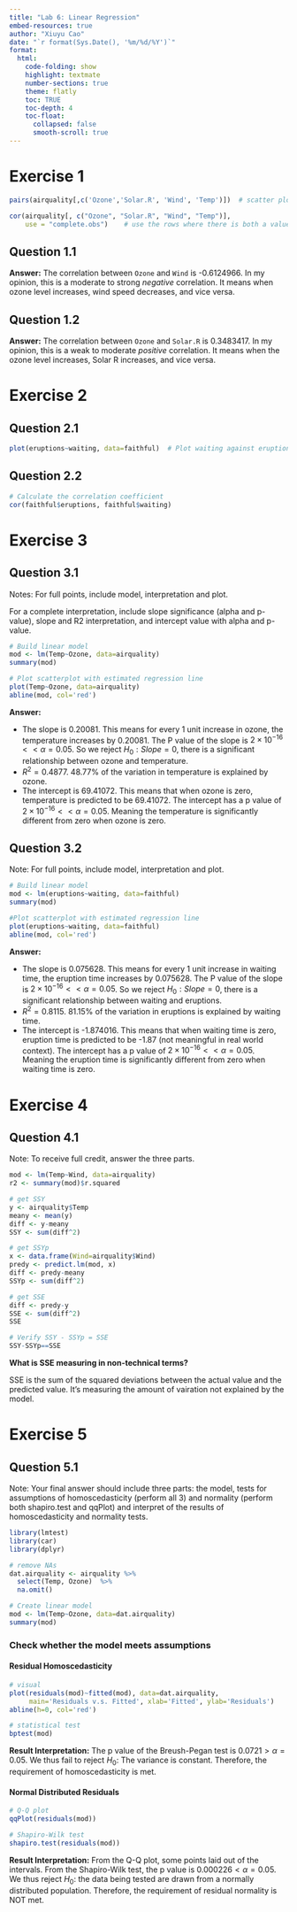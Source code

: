 ```yaml
---
title: "Lab 6: Linear Regression"
embed-resources: true
author: "Xiuyu Cao"
date: "`r format(Sys.Date(), '%m/%d/%Y')`"
format:
  html:
    code-folding: show
    highlight: textmate
    number-sections: true
    theme: flatly
    toc: TRUE
    toc-depth: 4
    toc-float:
      collapsed: false
      smooth-scroll: true
---
```


# Exercise 1
```r
pairs(airquality[,c('Ozone','Solar.R', 'Wind', 'Temp')])  # scatter plot

cor(airquality[, c("Ozone", "Solar.R", "Wind", "Temp")], 
    use = "complete.obs")    # use the rows where there is both a value for x and y
```
## Question 1.1
**Answer:** The correlation between `Ozone` and `Wind` is -0.6124966. In my opinion, this is a moderate to strong *negative* correlation. It means when ozone level increases, wind speed decreases, and vice versa.

## Question 1.2
**Answer:** The correlation between `Ozone` and `Solar.R` is 0.3483417. In my opinion, this is a weak to moderate *positive* correlation. It means when the ozone level increases, Solar R increases, and vice versa.


# Exercise 2
## Question 2.1
```r
plot(eruptions~waiting, data=faithful)  # Plot waiting against eruptions
```

## Question 2.2
```r
# Calculate the correlation coefficient
cor(faithful$eruptions, faithful$waiting)
```


# Exercise 3
## Question 3.1
Notes: For full points, include model, interpretation and plot.

For a complete interpretation, include slope significance (alpha and p-value), slope and R2 interpretation, and intercept value with alpha and p-value.
```r
# Build linear model
mod <- lm(Temp~Ozone, data=airquality)
summary(mod)

# Plot scatterplot with estimated regression line
plot(Temp~Ozone, data=airquality)
abline(mod, col='red')
```

**Answer:**

* The slope is 0.20081. This means for every 1 unit increase in ozone, the temperature increases by 0.20081. The P value of the slope is $2 \times 10^{-16}<<\alpha=0.05$. So we reject $H_0:Slope=0$, there is a significant relationship between ozone and temperature.
* $R^2=0.4877$. 48.77% of the variation in temperature is explained by ozone.
* The intercept is 69.41072. This means that when ozone is zero, temperature is predicted to be 69.41072. The intercept has a p value of $2 \times 10^{-16}<<\alpha=0.05$. Meaning the temperature is significantly different from zero when ozone is zero.

## Question 3.2
Note: For full points, include model, interpretation and plot.
```r
# Build linear model
mod <- lm(eruptions~waiting, data=faithful)
summary(mod)

#Plot scatterplot with estimated regression line
plot(eruptions~waiting, data=faithful)
abline(mod, col='red')
```

**Answer:**

* The slope is 0.075628. This means for every 1 unit increase in waiting time, the eruption time increases by 0.075628. The P value of the slope is $2 \times 10^{-16}<<\alpha=0.05$. So we reject $H_0:Slope=0$, there is a significant relationship between waiting and eruptions.
* $R^2=0.8115$. 81.15% of the variation in eruptions is explained by waiting time.
* The intercept is -1.874016. This means that when waiting time is zero, eruption time is predicted to be -1.87 (not meaningful in real world context). The intercept has a p value of $2 \times 10^{-16}<<\alpha=0.05$. Meaning the eruption time is significantly different from zero when waiting time is zero.


# Exercise 4

## Question 4.1
Note: To receive full credit, answer the three parts.
```r
mod <- lm(Temp~Wind, data=airquality)
r2 <- summary(mod)$r.squared

# get SSY
y <- airquality$Temp
meany <- mean(y)
diff <- y-meany
SSY <- sum(diff^2)

# get SSYp
x <- data.frame(Wind=airquality$Wind)
predy <- predict.lm(mod, x)
diff <- predy-meany
SSYp <- sum(diff^2)

# get SSE
diff <- predy-y
SSE <- sum(diff^2)
SSE

# Verify SSY - SSYp = SSE
SSY-SSYp==SSE
```

**What is SSE measuring in non-technical terms?**

SSE is the sum of the squared deviations between the actual value and the predicted value. It's measuring the amount of vairation not explained by the model.


# Exercise 5
## Question 5.1
Note: Your final answer should include three parts: the model, tests for assumptions of homoscedasticity (perform all 3) and normality (perform both shapiro.test and qqPlot) and interpret of the results of homoscedasticity and normality tests.
```r
library(lmtest)
library(car)
library(dplyr)

# remove NAs
dat.airquality <- airquality %>%
  select(Temp, Ozone)  %>%
  na.omit()

# Create linear model
mod <- lm(Temp~Ozone, data=dat.airquality)
summary(mod)
```

### Check whether the model meets assumptions
#### Residual Homoscedasticity
```r
# visual
plot(residuals(mod)~fitted(mod), data=dat.airquality,
     main='Residuals v.s. Fitted', xlab='Fitted', ylab='Residuals')
abline(h=0, col='red')

# statistical test
bptest(mod)
```
**Result Interpretation:** The p value of the Breush-Pegan test is $0.0721>\alpha=0.05$. We thus fail to reject $H_0$: The variance is constant. Therefore, the requirement of homoscedasticity is met.

#### Normal Distributed Residuals
```r
# Q-Q plot
qqPlot(residuals(mod))

# Shapiro-Wilk test
shapiro.test(residuals(mod))
```
**Result Interpretation:** From the Q-Q plot, some points laid out of the intervals. From the Shapiro-Wilk test, the p value is $0.000226<\alpha=0.05$. We thus reject $H_0$: the data being tested are drawn from a normally distributed population. Therefore, the requirement of residual normality is NOT met.


